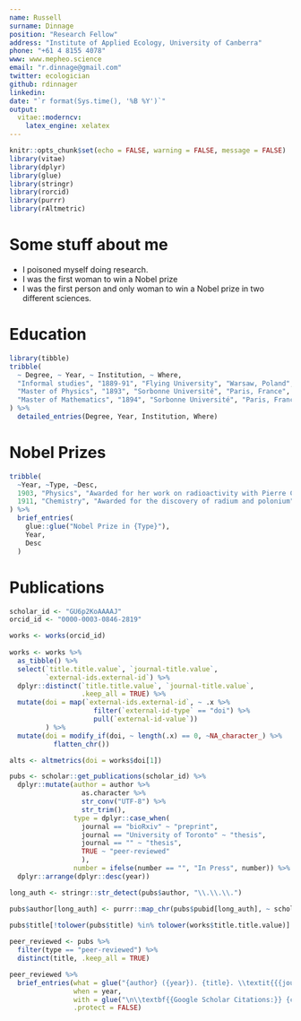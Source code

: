 ```yaml
---
name: Russell
surname: Dinnage
position: "Research Fellow"
address: "Institute of Applied Ecology, University of Canberra"
phone: "+61 4 8155 4078"
www: www.mepheo.science
email: "r.dinnage@gmail.com"
twitter: ecologician
github: rdinnager
linkedin: 
date: "`r format(Sys.time(), '%B %Y')`"
output: 
  vitae::moderncv:
    latex_engine: xelatex
---
```


```r
knitr::opts_chunk$set(echo = FALSE, warning = FALSE, message = FALSE)
library(vitae)
library(dplyr)
library(glue)
library(stringr)
library(rorcid)
library(purrr)
library(rAltmetric)
```

# Some stuff about me

 * I poisoned myself doing research.
 * I was the first woman to win a Nobel prize
 * I was the first person and only woman to win a Nobel prize in two different sciences.

# Education

```r
library(tibble)
tribble(
  ~ Degree, ~ Year, ~ Institution, ~ Where,
  "Informal studies", "1889-91", "Flying University", "Warsaw, Poland",
  "Master of Physics", "1893", "Sorbonne Université", "Paris, France",
  "Master of Mathematics", "1894", "Sorbonne Université", "Paris, France"
) %>% 
  detailed_entries(Degree, Year, Institution, Where)
```

# Nobel Prizes

```r
tribble(
  ~Year, ~Type, ~Desc,
  1903, "Physics", "Awarded for her work on radioactivity with Pierre Curie and Henri Becquerel",
  1911, "Chemistry", "Awarded for the discovery of radium and polonium"
) %>% 
  brief_entries(
    glue::glue("Nobel Prize in {Type}"),
    Year, 
    Desc
  )
```

# Publications

```r
scholar_id <- "GU6p2KoAAAAJ"
orcid_id <- "0000-0003-0846-2819"

works <- works(orcid_id) 
  
works <- works %>%
  as_tibble() %>%
  select(`title.title.value`, `journal-title.value`,
         `external-ids.external-id`) %>%
  dplyr::distinct(`title.title.value`, `journal-title.value`,
                  .keep_all = TRUE) %>%
  mutate(doi = map(`external-ids.external-id`, ~ .x %>%
                     filter(`external-id-type` == "doi") %>%
                     pull(`external-id-value`)) 
         ) %>%
  mutate(doi = modify_if(doi, ~ length(.x) == 0, ~NA_character_) %>%
           flatten_chr())

alts <- altmetrics(doi = works$doi[1])

pubs <- scholar::get_publications(scholar_id) %>%
  dplyr::mutate(author = author %>% 
                  as.character %>% 
                  str_conv("UTF-8") %>%
                  str_trim(),
                type = dplyr::case_when(
                  journal == "bioRxiv" ~ "preprint",
                  journal == "University of Toronto" ~ "thesis",
                  journal == "" ~ "thesis",
                  TRUE ~ "peer-reviewed"
                  ),
                number = ifelse(number == "", "In Press", number)) %>%
  dplyr::arrange(dplyr::desc(year))

long_auth <- stringr::str_detect(pubs$author, "\\.\\.\\.")

pubs$author[long_auth] <- purrr::map_chr(pubs$pubid[long_auth], ~ scholar::get_complete_authors(scholar_id, .))
  
pubs$title[!tolower(pubs$title) %in% tolower(works$title.title.value)]

peer_reviewed <- pubs %>%
  filter(type == "peer-reviewed") %>% 
  distinct(title, .keep_all = TRUE)

peer_reviewed %>%
  brief_entries(what = glue("{author} ({year}). {title}. \\textit{{{journal}}}"),
                when = year,
                with = glue("\n\\textbf{{Google Scholar Citations:}} {cites}; Altmetric Score: "),
                .protect = FALSE)

```

